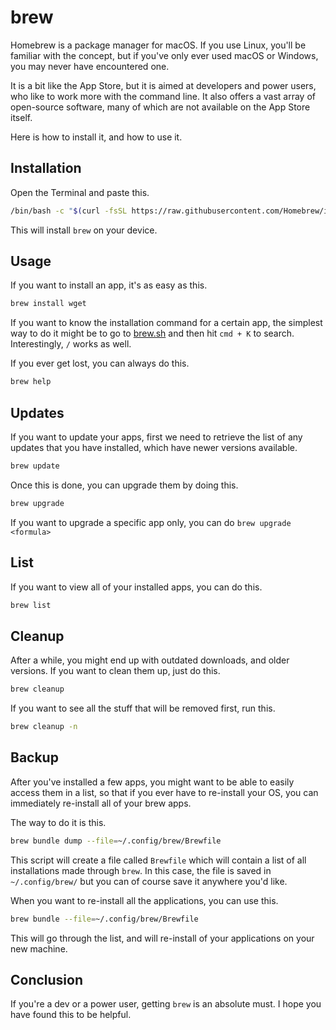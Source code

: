 # brew

Homebrew is a package manager for macOS. If you use Linux, you'll be familiar with the concept, but if you've only ever used macOS or Windows, you may never have encountered one.

It is a bit like the App Store, but it is aimed at developers and power users, who like to work more with the command line. It also offers a vast array of open-source software, many of which are not available on the App Store itself.

Here is how to install it, and how to use it.

## Installation

Open the Terminal and paste this.

```bash
/bin/bash -c "$(curl -fsSL https://raw.githubusercontent.com/Homebrew/install/HEAD/install.sh)"
```

This will install `brew` on your device.

## Usage

If you want to install an app, it's as easy as this.

```bash
brew install wget
```

If you want to know the installation command for a certain app, the simplest way to do it might be to go to [brew.sh](https://brew.sh) and then hit `cmd + K` to search. Interestingly, `/` works as well.

If you ever get lost, you can always do this.

```bash
brew help
```

## Updates

If you want to update your apps, first we need to retrieve the list of any updates that you have installed, which have newer versions available.

```bash
brew update
```

Once this is done, you can upgrade them by doing this.

```bash
brew upgrade
```

If you want to upgrade a specific app only, you can do `brew upgrade <formula>`

## List

If you want to view all of your installed apps, you can do this.

```bash
brew list
```

## Cleanup

After a while, you might end up with outdated downloads, and older versions. If you want to clean them up, just do this.

```bash
brew cleanup
```

If you want to see all the stuff that will be removed first, run this.

```bash
brew cleanup -n
```

## Backup

After you've installed a few apps, you might want to be able to easily access them in a list, so that if you ever have to re-install your OS, you can immediately re-install all of your brew apps.

The way to do it is this.

```bash
brew bundle dump --file=~/.config/brew/Brewfile
```

This script will create a file called `Brewfile` which will contain a list of all installations made through `brew`. In this case, the file is saved in `~/.config/brew/` but you can of course save it anywhere you'd like.

When you want to re-install all the applications, you can use this.

```bash
brew bundle --file=~/.config/brew/Brewfile
```

This will go through the list, and will re-install of your applications on your new machine.

## Conclusion

If you're a dev or a power user, getting `brew` is an absolute must. I hope you have found this to be helpful.
